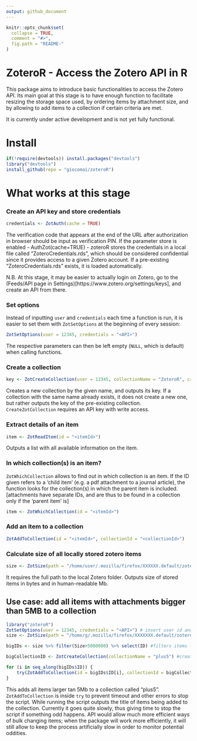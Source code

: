 ```yaml
---
output: github_document
---
```


<!-- README.md is generated from README.Rmd. Please edit that file -->

```r
knitr::opts_chunk$set(
  collapse = TRUE,
  comment = "#>",
  fig.path = "README-"
)
```

# ZoteroR - Access the Zotero API in R

This package aims to introduce basic functionalities to access the Zotero API. Its main goal at this stage is to have enough function to facilitate resizing the storage space used, by ordering items by attachment size, and by allowing to add items to a collection if certain criteria are met.

It is currently under active development and is not yet fully functional.

# Install

```r
if(!require(devtools)) install.packages("devtools")
library("devtools")
install_github(repo = "giocomai/zoteroR")
```

# What works at this stage

### Create an API key and store credentials
```r
credentials <- ZotAuth(cache = TRUE)
```
The verification code that appears at the end of the URL after authorization in browser should be input as verification PIN. If the parameter store is enabled - AuthZot(cache=TRUE) - zoteroR stores the credentials in a local file called "ZoteroCredentials.rds", which should be considered confidential since it provides access to a given Zotero account. If a pre-existing "ZoteroCredentials.rds" exists, it is loaded automatically.

N.B. At this stage, it may be easier to actually login on Zotero, go to the (Feeds/API page in Settings)[https://www.zotero.org/settings/keys], and create an API from there.

### Set options
Instead of inputting `user` and `credentials` each time a function is run, it is easier to set them with `ZotSetOptions` at the beginning of every session:

```r
ZotSetOptions(user = 12345, credentials = "<API>")
```

The respective parameters can then be left empty (`NULL`, which is default) when calling functions. 

### Create a collection
```r
key <- ZotCreateCollection(user = 12345, collectionName = "ZoteroR", credentials = "<API>")
```
Creates a new collection by the given name, and outputs its key. If a collection with the same name already exists, it does not create a new one, but rather outputs the key of the pre-existing collection. `CreateZotCollection` requires an API key with write access.

### Extract details of an item
```r
item <- ZotReadItem(id = "<itemId>")
```
Outputs a list with all available information on the item. 

### In which collection(s) is an item?
`ZotWhichCollection` allows to find out in which collection is an item. If the ID given refers to a 'child item' (e.g. a pdf attachment to a journal article), the function looks for the collection(s) in which the parent item is included. [attachments have separate IDs, and are thus to be found in a collection only if the 'parent item' is]

```r
item <- ZotWhichCollection(id = "<itemId>")
```

### Add an item to a collection

```r
ZotAddToCollection(id = "<itemId>", collectionId = "<collectionId>")
```

### Calculate size of all locally stored zotero items
```r
size <- ZotSize(path = "/home/user/.mozilla/firefox/XXXXXX.default/zotero/storage")
```
It requires the full path to the local Zotero folder. Outputs size of stored items in bytes and in human-readable Mb. 

## Use case: add all items with attachments bigger than 5MB to a collection

```r
library("zoteroR")
ZotSetOptions(user = 12345, credentials = "<API>") # insert user id and API credentials
size <- ZotSize(path = "/home/g/.mozilla/firefox/XXXXXXX.default/zotero/storage") # full path to Zotero storage folder

bigIDs <- size %>% filter(Size>5000000) %>% select(ID) #filters items larger than 5MB

bigCollectionID <- ZotCreateCollection(collectionName = "plus5") #creates collection "plus5", and if already existing simply outputs its key

for (i in seq_along(bigIDs$ID)) {
    try(ZotAddToCollection(id = bigIDs$ID[i], collectionId = bigCollectionID))
}

```
This adds all items larger tan 5Mb to a collection called "plus5". `ZotAddToCollection` is inside `try` to prevent timeout and other errors to stop the script. While running the script outputs the title of items being added to the collection. Currently it goes quite slowly, thus giving time to stop the script if something odd happens. API would allow much more efficient ways of bulk changing items; when the package will work more efficiently, it will still allow to keep the process artificially slow in order to monitor potential oddities.
